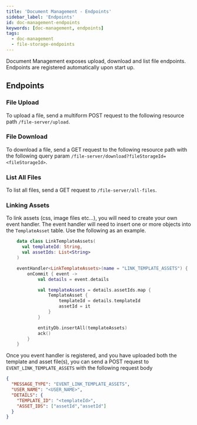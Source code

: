 ```yaml
---
title: 'Document Management - Endpoints'
sidebar_label: 'Endpoints'
id: doc-management-endpoints
keywords: [doc-management, endpoints]
tags:
  - doc-management
  - file-storage-endpoints
---
```



Document Management exposes upload, download and list file endpoints. Endpoints are registered automatically upon start up.

## Endpoints

### File Upload

To upload a file, send a multiform POST request to the following resource path `/file-server/upload`.


### File Download

To download a file, send a GET request to the following resource path with the following query param `/file-server/download?fileStorageId=<fileStorageId>`.


### List All Files

To list all files, send a GET request to `/file-server/all-files`.


### Linking Assets

To link assets (css, image files etc...), you will need to create your own event handler. The event handler will need to insert one or more objects into
the `TemplateAsset` table. Use the following as an example.

```kotlin
    data class LinkTemplateAssets(
      val templateId: String,
      val assetIds: List<String>
    )

    eventHandler<LinkTemplateAssets>(name = "LINK_TEMPLATE_ASSETS") {
        onCommit { event ->
            val details = event.details

            val templateAssets = details.assetIds.map {
                TemplateAsset {
                    templateId = details.templateId
                    assetId = it
                }
            }

            entityDb.insertAll(templateAssets)
            ack()
        }
    }
```

Once you event handler is registered, and you have uploaded both the template and asset file(s), you can send a POST request to `EVENT_LINK_TEMPLATE_ASSETS` with the following request body

```json
{
  "MESSAGE_TYPE": "EVENT_LINK_TEMPLATE_ASSETS",
  "USER_NAME": "<USER_NAME>",
  "DETAILS": {
    "TEMPLATE_ID": "<templateId>",
    "ASSET_IDS": ["assetId","assetId"]
  }
}
```